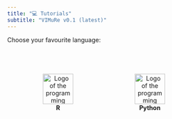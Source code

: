 ---
title: "💻 Tutorials"
subtitle: "VIMuRe v0.1 (latest)"
---

Choose your favourite language:

<div>

<figure style="display:inline-block;padding:3em;margin-right:1em;align:middle;text-align:center;border-radius:2em;border:1px solid var(--bs-gray-200);background-color:var(--bs-gray-100);">
    <a href="/latest/tutorials/R-tutorials.html">
        <img src="/figures/logos/Rlogo.svg" alt="Logo of the programming language R"  role="presentation" style="object-fit: fill;width:5em;height:5em;object-position: 0% -5;">
    </a>
    <figcaption><strong>R</strong></figcaption>
</figure>

<figure style="display:inline-block;padding:3em;align:middle;text-align:center;border-radius:2em;border:1px solid var(--bs-gray-200);background-color:var(--bs-gray-100);">
    <a href="/latest/tutorials/python-tutorials.html">
        <img src="/figures/logos/python-logo-notext.svg" alt="Logo of the programming language python" role="presentation" style="object-fit: cover;width:5em;height:5em;object-position: 95% 0;">
    </a>
    <figcaption><strong>Python</strong></figcaption>
</figure>

</div>
